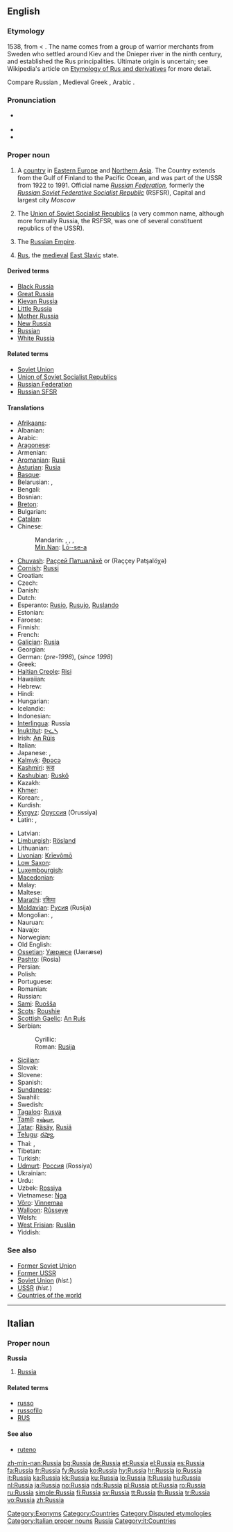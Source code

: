 {{wikipedia}}
==English==

===Etymology===
1538, from {{ML.}} {{term|Russi||Russians|lang=la}} < {{etyl|orv}} {{term|Русь||[[Rus]]|lang=orv}}.  The name comes from a group of warrior merchants from Sweden who settled around Kiev and the Dnieper river in the ninth century, and established the Rus principalities.  Ultimate origin is uncertain; see Wikipedia's article on [[w:Etymology of Rus and derivatives|Etymology of Rus and derivatives]] for more detail.

Compare Russian {{term|Россия||Russia|tr=Rossíja}}, Medieval Greek {{term|οί Ῥῶς||tr=oi Rhōs|lang=el}}, Arabic {{term|روس|tr=rūs|sc=Arab}}.

===Pronunciation===
* {{a|UK|US}} {{IPA|/ˈɹʌ.ʃə/}}
* {{audio|en-us-Russia.ogg|Audio (US)}}
* {{rhymes|ʌʃə}}

===Proper noun===
{{en-proper noun}}

# A [[country]] in [[Eastern Europe]] and [[Northern Asia]]. The Country extends from the Gulf of Finland to the Pacific Ocean, and was part of the USSR from 1922 to 1991. Official name ''[[Russian Federation]],'' formerly the ''[[Russian Soviet Federative Socialist Republic]]'' (RSFSR), Capital and largest city ''Moscow''
# {{historical|informal}} The [[Union of Soviet Socialist Republics]] (a very common name, although more formally Russia, the RSFSR,  was one of several constituent republics of the USSR).
# {{historical}} The [[Russian Empire]].
# {{historical|dated}} [[Rus]], the [[medieval]] [[East Slavic]] state.

====Derived terms====
* [[Black Russia]]
* [[Great Russia]]
* [[Kievan Russia]]
* [[Little Russia]]
* [[Mother Russia]]
* [[New Russia]]
* [[Russian]]
* [[White Russia]]

====Related terms====
* [[Soviet Union]] {{qualifier|historical}}
* [[Union of Soviet Socialist Republics]]
* [[Russian Federation]]
* [[Russian SFSR]]

====Translations====
{{trans-top|country in Asia and Europe}}
* [[Afrikaans]]: {{t-|af|Rusland|xs=Afrikaans}}
* Albanian: {{t+|sq|Rusia|xs=Albanian}}
* Arabic: {{t+|ar|روسيا|f|tr=Ruusiya|sc=Arab}}
* [[Aragonese]]: {{t-|an|Rusia|xs=Aragonese}}
* Armenian: {{t+|hy|Ռուսաստան|tr=Ṙusastan|sc=Armn|xs=Armenian}}
* [[Aromanian]]: [[Rusii]]
* [[Asturian]]: [[Rusia]]
* [[Basque]]: {{t|eu|Errusia|xs=Basque}}
* Belarusian: {{t|be|Расія|f|tr=Rasíja|sc=Cyrl|xs=Belarusian}}, {{t|be|Расея|f|tr=Raséja|sc=Cyrl|xs=Belarusian}} {{qualifier|Taraškevica orthography}}
* Bengali: {{t|bn|রাশিয়া|sc=Beng|xs=Bengali}}
* Bosnian: {{t-|bs|Rusija|f}}
* [[Breton]]: {{t-|br|Rusia|xs=Breton}}
* Bulgarian: {{t+|bg|Русия|f|tr=Rusija|sc=Cyrl}}
* [[Catalan]]: {{t-|ca|Rússia|f}}
* Chinese:
*: Mandarin: {{t-|cmn|俄國|sc=Hani|xs=Mandarin}}, {{t-|cmn|俄国|tr=Éguó|sc=Hani|xs=Mandarin}},  {{qualifier|formally}} {{t-|cmn|俄羅斯|sc=Hani|xs=Mandarin}}, {{t-|cmn|俄罗斯|tr=Éluósī|sc=Hani|xs=Mandarin}}
*: [[Min Nan]]: [[Lō·-se-a]]
* [[Chuvash]]: [[Раççей Патшалăхě]] or {{Cyrl|[[Раҫҫей Патшалӑхӗ]]}} (Raççey Patşalöχə)
* [[Cornish]]: [[Russi]]
* Croatian: {{t+|hr|Rusija|f}}
* Czech: {{t+|cs|Rusko}}
* Danish: {{t+|da|Rusland}}
* Dutch: {{t+|nl|Rusland}}
* Esperanto: [[Rusio]], [[Rusujo]], [[Ruslando]]
* Estonian: {{t+|et|Venemaa}}
* Faroese: {{t-|fo|Russland|xs=Faroese}}
* Finnish: {{t+|fi|Venäjä}}
* French: {{t+|fr|Russie|f}}
* [[Galician]]: [[Rusia]]
* Georgian: {{t|ka|რუსეთი|tr=ruset‘i|sc=Geor|xs=Georgian}}
* German: {{t|de|Rußland|n}} (''pre-1998''), {{t|de|Russland|n}} (''since 1998'')
* Greek: {{t+|el|Ρωσία|f|tr=Rosía|sc=Grek}}
* [[Haitian Creole]]: [[Risi]]
* Hawaiian: {{tø|haw|Lukia}}
* Hebrew: {{t|he|רוסיה|f|tr=rusia|sc=Hebr}}
* Hindi: {{t|hi|रूस|tr=Roos|sc=Deva}}
* Hungarian: {{t+|hu|Oroszország}}
* Icelandic: {{t+|is|Rússland}}
* Indonesian: {{t-|id|Rusia|xs=Indonesian}}
* [[Interlingua]]: Russia
* [[Inuktitut]]: [[ᐅᓛᓴ]]
* Irish: [[An Rúis]]
* Italian: {{t+|it|Russia}}
* Japanese: {{t+|ja|ロシア|tr=Róshia|sc=Jpan}}, {{t-|ja|露西亜|tr=Róshia|sc=Jpan}}
* [[Kalmyk]]: [[Әрәсә]]
* [[Kashmiri]]: [[रूस]]
* [[Kashubian]]: [[Ruskô]]
* Kazakh: {{t|kk|Ресей|tr=Resey|sc=Cyrl}}
* [[Khmer]]: {{t|km|រូស្ស៊ី|tr=rūsī|sc=Khmr|xs=Khmer}}
* Korean: {{t|ko|러시아|tr=Reosia|sc=Kore}}, {{t|ko|로씨야|tr=Rossiya|sc=Kore}} {{qualifier|North Korea}}
* Kurdish: {{t+|ku|Rûsya}}
* [[Kyrgyz]]: [[Оруссия]] (Orussiya)
* Latin: {{t-|la|Russia|f}}, {{t-|la|Ruthenia|f}}
{{trans-mid}}
* Latvian: {{t+|lv|Krievija|xs=Latvian}}
* [[Limburgish]]: [[Rösland]]
* Lithuanian: {{t+|lt|Rusija|xs=Lithuanian}}
* [[Livonian]]: [[Krīevõmō]]
* [[Low Saxon]]: {{t+|nds|Russland|xs=Low Saxon}}
* [[Luxembourgish]]: {{t-|lb|Russland|xs=Luxembourgish}}
* [[Macedonian]]: {{t+|mk|Русија|f|tr=Rúsija|sc=Cyrl|xs=Macedonian}}
* Malay: {{t-|ms|Rusia|xs=Malay}}
* Maltese: {{t-|mt|Russja|xs=Maltese}}
* [[Marathi]]: [[रशिया]]
* [[Moldavian]]: [[Русия]] (Rusija)
* Mongolian: {{t-|mn|Орос улс|tr=Oros uls|sc=Cyrl|xs=Mongolian}}, {{t-|mn|Орос|tr=Oros|sc=Cyrl|xs=Mongolian}}
* Nauruan: {{t-|na|Russia|xs=Nauruan}}
* Navajo: {{tø|nv|Biʼééʼ Łichííʼí Bikéyah}}
* Norwegian: {{t+|no|Russland}}
* Old English: {{t-|ang|Russland|xs=Old English}}
* [[Ossetian]]: [[Уæрæсе]] (Uæræse)
* [[Pashto]]: {{ur-Arab|[[روسيه]]}} (Rosia)
* Persian: {{t|fa|روسیه|tr=Rosya|sc=fa-Arab}}
* Polish: {{t+|pl|Rosja|f}}
* Portuguese: {{t+|pt|Rússia|f}}
* Romanian: {{t+|ro|Rusia|f}}
* Russian: {{t+|ru|Россия|f|tr=Rossíja|sc=Cyrl}}
* [[Sami]]: [[Ruošša]]
* [[Scots]]: [[Roushie]]
* [[Scottish Gaelic]]: [[An Ruis]]
* Serbian:
*: Cyrillic: {{t-|sr|Русија|f|sc=Cyrl}}
*: Roman: [[Rusija#Serbian|Rusija]] {{f}}
* [[Sicilian]]: {{t-|scn|Russia|xs=Sicilian}}
* Slovak: {{t-|sk|Rusko|n}}
* Slovene: {{t+|sl|Rusija|f}}
* Spanish: {{t+|es|Rusia|f}}
* [[Sundanese]]: {{t-|su|Rusia|xs=Sundanese}}
* Swahili: {{t|sw|Urusi|xs=Swahili}}
* Swedish: {{t+|sv|Ryssland}}
* [[Tagalog]]: [[Rusya]]
* [[Tamil]]: [[ரஷ்யா]], {{t|ta|உருசியா|sc=Taml|xs=Tamil}}
* [[Tatar]]: [[Räsäy]], [[Rusiä]]
* [[Telugu]]: [[రష్యా]], {{t|te|రష్యా|sc=Telu}}
* Thai: {{t|th|ประเทศรัสเซีย|tr=bpràtêt rátsia|sc=Thai|xs=Thai}},  {{t|th|รัสเซีย|tr=rátsia|sc=Thai}}
* Tibetan: {{tø|bo|ཨུ་རུ་སུ|sc=Tibt|xs=Tibetan}}
* Turkish: {{t+|tr|Rusya}}
* [[Udmurt]]: [[Россия]] (Rossiya)
* Ukrainian: {{t+|uk|Росія|f|tr=Rosíja|sc=Cyrl|xs=Ukrainian}}
* Urdu: {{t|ur|روس|tr=rus|sc=ur-Arab}}
* Uzbek: [[Rossiya]]
* Vietnamese: [[Nga]]
* [[Võro]]: [[Vinnemaa]]
* [[Walloon]]: [[Rûsseye]]
* Welsh: {{t-|cy|Rwsia|f|xs=Welsh}}
* [[West Frisian]]: [[Ruslân]]
* Yiddish: {{t|yi|רוסלאנד|tr=rusland|sc=yi-Hebr}}
{{trans-bottom}}

===See also===
* [[Former Soviet Union]]
* [[Former USSR]]
* [[Soviet Union]] (''hist.'')
* [[USSR]] (''hist.'')
* [[Appendix:Countries of the world|Countries of the world]]

[[Category:Exonyms]]

----

==Italian==
{{wikipedia|Russia|lang=it}}

===Proper noun===
'''Russia''' {{f}}

# [[#English|Russia]]

====Related terms====
* [[russo]]
* [[russofilo]]
* [[RUS]]

====See also====
* [[ruteno]]

[[Category:Countries]]
[[Category:Disputed etymologies]]
[[Category:Italian proper nouns]]
[[Category:Russia| Russia]]
[[Category:it:Countries]]

[[zh-min-nan:Russia]]
[[bg:Russia]]
[[de:Russia]]
[[et:Russia]]
[[el:Russia]]
[[es:Russia]]
[[fa:Russia]]
[[fr:Russia]]
[[fy:Russia]]
[[ko:Russia]]
[[hy:Russia]]
[[hr:Russia]]
[[io:Russia]]
[[it:Russia]]
[[ka:Russia]]
[[kk:Russia]]
[[ku:Russia]]
[[lo:Russia]]
[[lt:Russia]]
[[hu:Russia]]
[[nl:Russia]]
[[ja:Russia]]
[[no:Russia]]
[[nds:Russia]]
[[pl:Russia]]
[[pt:Russia]]
[[ro:Russia]]
[[ru:Russia]]
[[simple:Russia]]
[[fi:Russia]]
[[sv:Russia]]
[[tt:Russia]]
[[th:Russia]]
[[tr:Russia]]
[[vo:Russia]]
[[zh:Russia]]